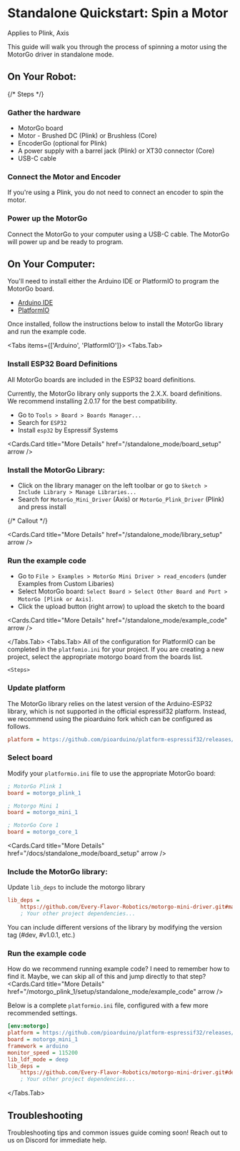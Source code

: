

# Standalone Quickstart: Spin a Motor

<Callout type="info" emoji="🤖">
    Applies to Plink, Axis
</Callout>

This guide will walk you through the process of spinning a motor using the MotorGo driver in standalone mode.


## On Your Robot:

{/* Steps */}
<Steps>

### Gather the hardware
* MotorGo board
* Motor - Brushed DC (Plink) or Brushless (Core)
* EncoderGo (optional for Plink)
* A power supply with a barrel jack (Plink) or XT30 connector (Core)
* USB-C cable

### Connect the Motor and Encoder
If you're using a Plink, you do not need to connect an encoder to spin the motor.

### Power up the MotorGo
Connect the MotorGo to your computer using a USB-C cable. The MotorGo will power up and be ready to program.

</Steps>

## On Your Computer:

You'll need to install either the Arduino IDE or PlatformIO to program the MotorGo board.
* [Arduino IDE](https://www.arduino.cc/en/software)
* [PlatformIO](https://platformio.org/)

Once installed, follow the instructions below to install the MotorGo library and run the example code.

<Tabs items={['Arduino', 'PlatformIO']}>
  <Tabs.Tab>
    <Steps>
### Install ESP32 Board Definitions
All MotorGo boards are included in the ESP32 board definitions.

<Callout type="Warning" emoji="⚠️">
    Currently, the MotorGo library only supports the 2.X.X. board definitions. We recommend installing 2.0.17 for the best compatibility.
</Callout>

* Go to `Tools > Board > Boards Manager...`
* Search for `ESP32`
* Install `esp32` by Espressif Systems

<Cards.Card
    title="More Details"
    href="/standalone_mode/board_setup"
    arrow
  />

### Install the MotorGo Library:

* Click on the library manager on the left toolbar or go to `Sketch > Include Library > Manage Libraries...`
* Search for `MotorGo_Mini_Driver` (Axis) or `MotorGo_Plink_Driver` (Plink) and press install

{/* Callout */}


<Cards.Card
    title="More Details"
    href="/standalone_mode/library_setup"
    arrow
  />

### Run the example code

* Go to `File > Examples > MotorGo Mini Driver > read_encoders` (under Examples from Custom Libaries)
* Select MotorGo board: `Select Board > Select Other Board and Port > MotorGo [Plink or Axis]`.
* Click the upload button (right arrow) to upload the sketch to the board

<Cards.Card
    title="More Details"
    href="/standalone_mode/example_code"
    arrow
  />

</Steps>

  </Tabs.Tab>
  <Tabs.Tab>
    All of the configuration for PlatformIO can be completed in the `platfomio.ini` for your project. If you are creating a new project, select the appropriate motorgo board from the boards list.

    <Steps>
### Update platform
The MotorGo library relies on the latest version of the Arduino-ESP32 library, which is not supported in the official espressif32 platform. Instead, we recommend using the pioarduino fork which can be configured as follows.
```ini filename="platformio.ini"
platform = https://github.com/pioarduino/platform-espressif32/releases/download/51.03.07/platform-espressif32.zip
```
### Select board
Modify your `platformio.ini` file to use the appropriate MotorGo board:
```ini filename="platformio.ini"
; MotorGo Plink 1
board = motorgo_plink_1

; Motorgo Mini 1
board = motorgo_mini_1

; MotorGo Core 1
board = motorgo_core_1
```

<Cards.Card
    title="More Details"
    href="/docs/standalone_mode/board_setup"
    arrow
  />

### Include the MotorGo library:
Update `lib_deps` to include the motorgo library
```ini filename="platformio.ini"
lib_deps =
    https://github.com/Every-Flavor-Robotics/motorgo-mini-driver.git#main
    ; Your other project dependencies...
```
<Callout type="info" emoji="ℹ">
    You can include different versions of the library by modifying the version tag (#dev, #v1.0.1, etc.)
</Callout>


### Run the example code

How do we recommend running example code? I need to remember how to find it. Maybe, we can skip all of this and jump directly to that step?
<Cards.Card
    title="More Details"
    href="/motorgo_plink_1/setup/standalone_mode/example_code"
    arrow
  />

</Steps>

Below is a complete `platformio.ini` file, configured with a few more recommended settings.
```ini filename="platformio.ini"
[env:motorgo]
platform = https://github.com/pioarduino/platform-espressif32/releases/download/51.03.07/platform-espressif32.zip
board = motorgo_mini_1
framework = arduino
monitor_speed = 115200
lib_ldf_mode = deep
lib_deps =
    https://github.com/Every-Flavor-Robotics/motorgo-mini-driver.git#dev
    ; Your other project dependencies...
```


  </Tabs.Tab>
</Tabs>

## Troubleshooting
<Callout type="warning" emoji="⚠️">
    Troubleshooting tips and common issues guide coming soon! Reach out to us on Discord for immediate help.
</Callout>